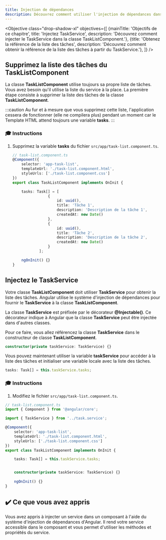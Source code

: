 ```yaml
---
title: Injection de dépendances
description: Découvrez comment utiliser l'injection de dépendances dans une application Angular.
---
```



<Objective class="drop-shadow-xl" objectives={[
{mainTitle: 'Objectifs de ce chapitre', title: 'Injectez TaskService', description: 'Découvrez comment injecter le TaskService dans la classe TaskListComponent.'},
{title: 'Obtenez la référence de la liste des tâches', description: 'Découvrez comment obtenir la référence de la liste des tâches à partir du TaskService.'},
]} />

## Supprimez la liste des tâches du TaskListComponent

La classe **TaskListComponent** utilise toujours sa propre liste de tâches.
Vous avez besoin qu'il utilise la liste du service à la place. La première étape consiste à supprimer la liste des tâches de la classe **TaskListComponent**.

:::caution
Au fur et à mesure que vous supprimez cette liste, l'application cessera de fonctionner (elle ne compilera plus) pendant un moment car le Template HTML attend toujours une variable **tasks**.
:::

### 🎓 Instructions

<Steps>

1. Supprimez la variable **tasks** du fichier `src/app/task-list.component.ts`.

    ```typescript del={"Supprimez la liste des tâches": 8-22}
    // task-list.component.ts
    @Component({
        selector: 'app-task-list',
        templateUrl: './task-list.component.html',
        styleUrls: ['./task-list.component.css']
    })
    export class TaskListComponent implements OnInit {

        tasks: Task[] = [
                    {
                        id: uuid(),
                        title: 'Tâche 1',
                        description: 'Description de la tâche 1',
                        createdAt: new Date()
                    },
                    {
                        id: uuid(),
                        title: 'Tâche 2',
                        description: 'Description de la tâche 2',
                        createdAt: new Date()
                    }
                ];

        ngOnInit() {}
    }
    ```

</Steps>

## Injectez le TaskService

Votre classe **TaskListComponent** doit utiliser **TaskService** pour obtenir la liste des tâches.
Angular utilise le système d'injection de dépendances pour fournir le **TaskService** à la classe **TaskListComponent**.

La classe **TaskService** est préfixée par le décorateur **@Injectable()**. Ce décorateur indique à Angular que la classe **TaskService** peut être injectée dans d'autres classes.

Pour ce faire, vous allez référencez la classe **TaskService** dans le constructeur de classe **TaskListComponent**.

```ts
constructor(private taskService: TaskService) {}
```

Vous pouvez maintenant utiliser la variable **taskService** pour accéder à la liste des tâches et initialiser une variable locale avec la liste des tâches.

```ts
tasks: Task[] = this.taskService.tasks;
```

### 🎓 Instructions

1. Modifiez le fichier `src/app/task-list.component.ts`.

```typescript ins={"Importez TaskService": 3-4} ins={"Créez une variable de tâches et initialisez-la avec la liste du TaskService": 12-13} ins={"Injectez le TaskService dans le constructeur de la classe": 15-16}
// task-list.component.ts
import { Component } from '@angular/core';

import { TaskService } from '../task.service';

@Component({
    selector: 'app-task-list',
    templateUrl: './task-list.component.html',
    styleUrls: ['./task-list.component.css']
})
export class TaskListComponent implements OnInit {

    tasks: Task[] = this.taskService.tasks;


    constructor(private taskService: TaskService) {}
    
    ngOnInit() {}
}
```

## ✔️ Ce que vous avez appris

Vous avez appris à injecter un service dans un composant à l'aide du système d'injection de dépendances d'Angular.
Il rend votre service accessible dans le composant et vous permet d'utiliser les méthodes et propriétés du service.
